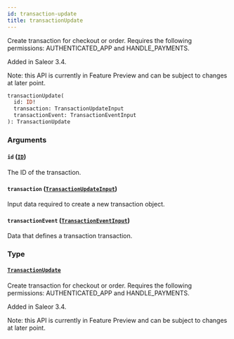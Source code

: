```yaml
---
id: transaction-update
title: transactionUpdate
---
```


Create transaction for checkout or order. Requires the following permissions: AUTHENTICATED_APP and HANDLE_PAYMENTS.

Added in Saleor 3.4.

Note: this API is currently in Feature Preview and can be subject to changes at later point.

```graphql
transactionUpdate(
  id: ID!
  transaction: TransactionUpdateInput
  transactionEvent: TransactionEventInput
): TransactionUpdate
```

### Arguments

#### `id` ([`ID`](../../../developer/api-reference/scalars/id))

The ID of the transaction.

#### `transaction` ([`TransactionUpdateInput`](../../../developer/api-reference/inputs/transaction-update-input))

Input data required to create a new transaction object.

#### `transactionEvent` ([`TransactionEventInput`](../../../developer/api-reference/inputs/transaction-event-input))

Data that defines a transaction transaction.

### Type

#### [`TransactionUpdate`](../../../developer/api-reference/objects/transaction-update)

Create transaction for checkout or order. Requires the following permissions: AUTHENTICATED_APP and HANDLE_PAYMENTS.

Added in Saleor 3.4.

Note: this API is currently in Feature Preview and can be subject to changes at later point.
